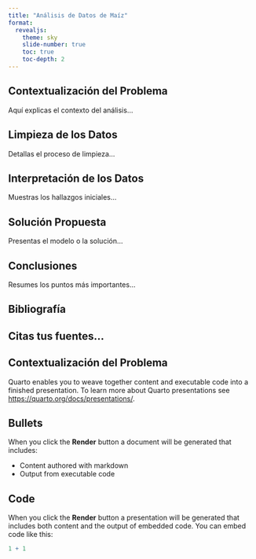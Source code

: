 ```yaml
---
title: "Análisis de Datos de Maíz"
format: 
  revealjs:
    theme: sky
    slide-number: true
    toc: true
    toc-depth: 2
---
```


## Contextualización del Problema

Aquí explicas el contexto del análisis...

## Limpieza de los Datos

Detallas el proceso de limpieza...

## Interpretación de los Datos

Muestras los hallazgos iniciales...

## Solución Propuesta

Presentas el modelo o la solución...

## Conclusiones

Resumes los puntos más importantes...

## Bibliografía

## Citas tus fuentes...

## Contextualización del Problema

Quarto enables you to weave together content and executable code into a finished presentation. To learn more about Quarto presentations see <https://quarto.org/docs/presentations/>.

## Bullets

When you click the **Render** button a document will be generated that includes:

-   Content authored with markdown
-   Output from executable code

## Code

When you click the **Render** button a presentation will be generated that includes both content and the output of embedded code. You can embed code like this:

```r
1 + 1
```
